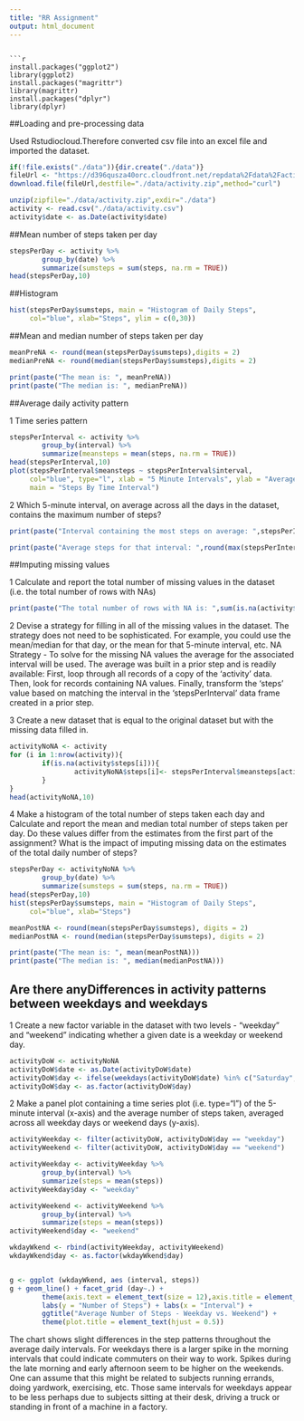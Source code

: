 ```yaml
---
title: "RR Assignment"
output: html_document
---
```

```

```r
install.packages("ggplot2")
library(ggplot2)
install.packages("magrittr")
library(magrittr)
install.packages("dplyr")
library(dplyr)
```
##Loading and pre-processing data

Used Rstudiocloud.Therefore converted csv file into an excel file and imported the dataset.
```r
if(!file.exists("./data")){dir.create("./data")}
fileUrl <- "https://d396qusza40orc.cloudfront.net/repdata%2Fdata%2Factivity.zip"
download.file(fileUrl,destfile="./data/activity.zip",method="curl")

unzip(zipfile="./data/activity.zip",exdir="./data")
activity <- read.csv("./data/activity.csv")
activity$date <- as.Date(activity$date)
```

##Mean number of steps taken per day
```r
stepsPerDay <- activity %>%
        group_by(date) %>%
        summarize(sumsteps = sum(steps, na.rm = TRUE)) 
head(stepsPerDay,10)
```

##Histogram
```r
hist(stepsPerDay$sumsteps, main = "Histogram of Daily Steps", 
     col="blue", xlab="Steps", ylim = c(0,30))
```

##Mean and median number of steps taken per day
```r
meanPreNA <- round(mean(stepsPerDay$sumsteps),digits = 2)
medianPreNA <- round(median(stepsPerDay$sumsteps),digits = 2)

print(paste("The mean is: ", meanPreNA))
print(paste("The median is: ", medianPreNA))
```

##Average daily activity pattern

1 Time series pattern
```r
stepsPerInterval <- activity %>%
        group_by(interval) %>%
        summarize(meansteps = mean(steps, na.rm = TRUE)) 
head(stepsPerInterval,10)
plot(stepsPerInterval$meansteps ~ stepsPerInterval$interval,
     col="blue", type="l", xlab = "5 Minute Intervals", ylab = "Average Number of Steps",
     main = "Steps By Time Interval")
```

2 Which 5-minute interval, on average across all the days in the dataset, contains the maximum number of steps?
```r
print(paste("Interval containing the most steps on average: ",stepsPerInterval$interval[which.max(stepsPerInterval$meansteps)]))

print(paste("Average steps for that interval: ",round(max(stepsPerInterval$meansteps),digits=2)))
```
##Imputing missing values

1 Calculate and report the total number of missing values in the dataset (i.e. the total number of rows with NAs)
```r
print(paste("The total number of rows with NA is: ",sum(is.na(activity$steps))))
```

2 Devise a strategy for filling in all of the missing values in the dataset. The strategy does not need to be sophisticated. For example, you could use the mean/median for that day, or the mean for that 5-minute interval, etc.
NA Strategy - To solve for the missing NA values the average for the associated interval will be used. The average was built in a prior step and is readily available: First, loop through all records of a copy of the ‘activity’ data. Then, look for records containing NA values. Finally, transform the ‘steps’ value based on matching the interval in the ‘stepsPerInterval’ data frame created in a prior step.

3 Create a new dataset that is equal to the original dataset but with the missing data filled in.

```R
activityNoNA <- activity  
for (i in 1:nrow(activity)){
        if(is.na(activity$steps[i])){
                activityNoNA$steps[i]<- stepsPerInterval$meansteps[activityNoNA$interval[i] == stepsPerInterval$interval]
        }
}
head(activityNoNA,10)
```

4 Make a histogram of the total number of steps taken each day and Calculate and report the mean and median total number of steps taken per day. Do these values differ from the estimates from the first part of the assignment? What is the impact of imputing missing data on the estimates of the total daily number of steps?
```r
stepsPerDay <- activityNoNA %>%
        group_by(date) %>%
        summarize(sumsteps = sum(steps, na.rm = TRUE)) 
head(stepsPerDay,10)
hist(stepsPerDay$sumsteps, main = "Histogram of Daily Steps", 
     col="blue", xlab="Steps")
```

```r
meanPostNA <- round(mean(stepsPerDay$sumsteps), digits = 2)
medianPostNA <- round(median(stepsPerDay$sumsteps), digits = 2)

print(paste("The mean is: ", mean(meanPostNA)))
print(paste("The median is: ", median(medianPostNA)))
```

## Are there anyDifferences in activity patterns between weekdays and weekdays

1 Create a new factor variable in the dataset with two levels - “weekday” and “weekend” indicating whether a given date is a weekday or weekend day.
```r
activityDoW <- activityNoNA
activityDoW$date <- as.Date(activityDoW$date)
activityDoW$day <- ifelse(weekdays(activityDoW$date) %in% c("Saturday", "Sunday"), "weekend", "weekday")
activityDoW$day <- as.factor(activityDoW$day)
```

2 Make a panel plot containing a time series plot (i.e. type=“l”) of the 5-minute interval (x-axis) and the average number of steps taken, averaged across all weekday days or weekend days (y-axis).
```r
activityWeekday <- filter(activityDoW, activityDoW$day == "weekday")
activityWeekend <- filter(activityDoW, activityDoW$day == "weekend")

activityWeekday <- activityWeekday %>%
        group_by(interval) %>%
        summarize(steps = mean(steps)) 
activityWeekday$day <- "weekday"

activityWeekend <- activityWeekend %>%
        group_by(interval) %>%
        summarize(steps = mean(steps)) 
activityWeekend$day <- "weekend"

wkdayWkend <- rbind(activityWeekday, activityWeekend)
wkdayWkend$day <- as.factor(wkdayWkend$day)


g <- ggplot (wkdayWkend, aes (interval, steps))
g + geom_line() + facet_grid (day~.) + 
        theme(axis.text = element_text(size = 12),axis.title = element_text(size = 14)) + 
        labs(y = "Number of Steps") + labs(x = "Interval") + 
        ggtitle("Average Number of Steps - Weekday vs. Weekend") + 
        theme(plot.title = element_text(hjust = 0.5))
```

The chart shows slight differences in the step patterns throughout the average daily intervals. For weekdays there is a larger spike in the morning intervals that could indicate commuters on their way to work. Spikes during the late morning and early afternoon seem to be higher on the weekends. One can assume that this might be related to subjects running errands, doing yardwork, exercising, etc. Those same intervals for weekdays appear to be less perhaps due to subjects sitting at their desk, driving a truck or standing in front of a machine in a factory.





